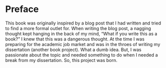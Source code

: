 # Preface {.unnumbered}

This book was originally inspired by a blog post that I had written and tried to find a more formal outlet for. When writing the blog post, a nagging thought kept hanging in the back of my mind, "What if you write this as a book?" I knew that this was a dangerous thought. At the time I was preparing for the academic job market and was in the throes of writing my dissertation (another book project). What a dumb idea. But, I was passionate about the topic and needed something to do when I needed a break from my dissertation. So, this project was born.

